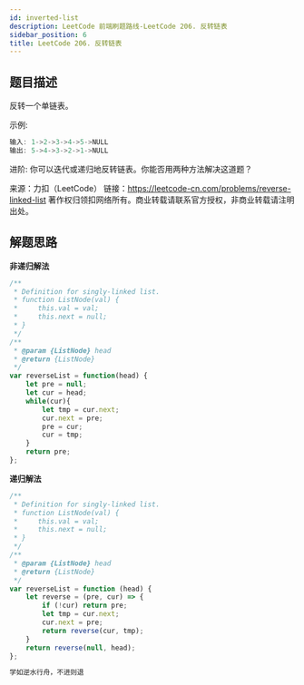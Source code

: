 ```yaml
---
id: inverted-list
description: LeetCode 前端刷题路线-LeetCode 206. 反转链表
sidebar_position: 6
title: LeetCode 206. 反转链表
---
```


## 题目描述

反转一个单链表。

示例:

```javascript
输入: 1->2->3->4->5->NULL
输出: 5->4->3->2->1->NULL
```

进阶:
你可以迭代或递归地反转链表。你能否用两种方法解决这道题？

来源：力扣（LeetCode）
链接：https://leetcode-cn.com/problems/reverse-linked-list
著作权归领扣网络所有。商业转载请联系官方授权，非商业转载请注明出处。



## 解题思路

**非递归解法**

```javascript
/**
 * Definition for singly-linked list.
 * function ListNode(val) {
 *     this.val = val;
 *     this.next = null;
 * }
 */
/**
 * @param {ListNode} head
 * @return {ListNode}
 */
var reverseList = function(head) {
    let pre = null;
    let cur = head;
    while(cur){
        let tmp = cur.next;
        cur.next = pre;
        pre = cur;
        cur = tmp;
    }
    return pre;
};
```

**递归解法**

```javascript
/**
 * Definition for singly-linked list.
 * function ListNode(val) {
 *     this.val = val;
 *     this.next = null;
 * }
 */
/**
 * @param {ListNode} head
 * @return {ListNode}
 */
var reverseList = function (head) {
    let reverse = (pre, cur) => {
        if (!cur) return pre;
        let tmp = cur.next;
        cur.next = pre;
        return reverse(cur, tmp);
    }
    return reverse(null, head);
};
```


```javascript
学如逆水行舟，不进则退
```


